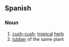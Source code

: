 == Spanish ==
=== Noun ===
{{es-noun-m}}
# [[cush-cush]]; [[tropical]] [[herb]]
# [[tubber]] of the same plant